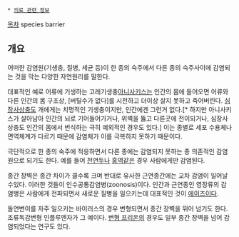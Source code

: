  * [[의료 관련 정보]]
[[목차]]
species barrier
== 개요 ==
어떠한 감염원(기생충, 질병, 세균 등)이 한 종의 숙주에서 다른 종의 숙주사이에 감염되는 것을 막는 다양한 자연원리를 말한다.

대표적인 예로 어류에 기생하는 고래기생충[[아니사키스]]는 인간의 몸에 들어오면 어류와 다른 인간의 몸 구조상, [버틸수가 없다]를 시전하고 더이상 살지 못하고 죽어버린다. [[심장사상충]]도 개에게는 치명적인 기생충이지만, 인간에겐 그런거 없다.[* 하지만 아니사키스가 살아남아 인간의 뇌로 기어들어가거나, 위벽을 뚫고 다른곳에 전이되거나, 심장사상충도 인간의 몸에서 번식하는 극히 예외적인 경우도 있다.] 이는 종별로 세포 수용체나 면역체계가 다르기 때문에 감염체가 이를 극복하지 못하기 때문이다. 

극단적으로 한 종의 숙주에 적응하면서 다른 종에는 감염되지 못하는 종 의존적인 감염원으로 되기도 한다. 예를 들어 [[천연두]]나 [[홍역]]같은 경우 사람에게만 감염된다.

종간 장벽은 종간 차이가 클수록 크며 반대로 유사한 근연종간에는 교차 감염이 일어날 수있다. 이러한 것들이 인수공통감염병(zoonosis)이다. 인간과 근연종인 영장류의 감염병은 사람에게 전파되면서 새로운 질병을 일으키는데 대표적인 것이 [[에이즈]]이다.

돌연변이를 자주 일으키는 바이러스의 경우 변형되면서 종간 장벽을 뛰어 넘기도 한다. 조류독감변형 인플루엔자가 그 예이다.
[[변형 프리온]]의 경우도 일부 종간 장벽을 넘어 감염되었다는 연구도 있다.
